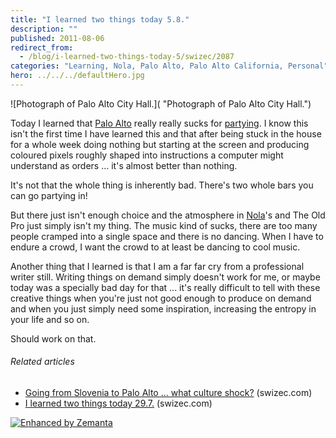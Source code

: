 ```yaml
---
title: "I learned two things today 5.8."
description: ""
published: 2011-08-06
redirect_from:
  - /blog/i-learned-two-things-today-5/swizec/2087
categories: "Learning, Nola, Palo Alto, Palo Alto California, Personal"
hero: ../../../defaultHero.jpg
---
```


![Photograph of Palo Alto City Hall.]\( "Photograph of Palo Alto City Hall.")

Today I learned that [Palo Alto](<http://maps.google.com/maps?ll=37.4291666667,-122.138055556&spn=0.1,0.1&q=37.4291666667,-122.138055556 (Palo%20Alto%2C%20California)&t=h> "Palo Alto, California") really really sucks for [partying](http://en.wikipedia.org/wiki/Party "Party"). I know this isn't the first time I have learned this and that after being stuck in the house for a whole week doing nothing but starting at the screen and producing coloured pixels roughly shaped into instructions a computer might understand as orders ... it's almost better than nothing.

It's not that the whole thing is inherently bad. There's two whole bars you can go partying in!

But there just isn't enough choice and the atmosphere in [Nola](<http://maps.google.com/maps?ll=40.9333333333,14.5333333333&spn=1.0,1.0&q=40.9333333333,14.5333333333 (Nola)&t=h> "Nola")'s and The Old Pro just simply isn't my thing. The music kind of sucks, there are too many people cramped into a single space and there is no dancing. When I have to endure a crowd, I want the crowd to at least be dancing to cool music.

Another thing that I learned is that I am a far far cry from a professional writer still. Writing things on demand simply doesn't work for me, or maybe today was a specially bad day for that ... it's really difficult to tell with these creative things when you're just not good enough to produce on demand and when you just simply need some inspiration, increasing the entropy in your life and so on.

Should work on that.

###### Related articles

- [Going from Slovenia to Palo Alto ... what culture shock?](http://swizec.com/blog/going-from-slovenia-to-palo-alto-what-culture-shock/swizec/1947) (swizec.com)
- [I learned two things today 29.7.](http://swizec.com/blog/i-learned-two-things-today-29-7/swizec/2022) (swizec.com)

[![Enhanced by Zemanta](http://img.zemanta.com/zemified_e.png?x-id=d1bee4c3-f88d-4912-820d-01fc66207d83)](http://www.zemanta.com/ "Enhanced by Zemanta")
